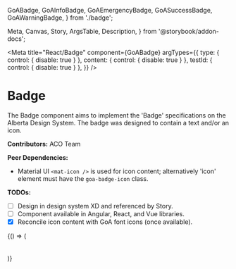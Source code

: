   GoABadge,
  GoAInfoBadge,
  GoAEmergencyBadge,
  GoASuccessBadge,
  GoAWarningBadge,
} from './badge';

  Meta,
  Canvas,
  Story,
  ArgsTable,
  Description,
} from '@storybook/addon-docs';

<Meta
  title="React/Badge"
  component={GoABadge}
  argTypes={{
    type: { control: { disable: true } },
    content: { control: { disable: true } },
    testId: { control: { disable: true } },
  }}
/>

# Badge

The Badge component aims to implement the 'Badge' specifications on the Alberta Design System.
The badge was designed to contain a text and/or an icon.

**Contributors:** ACO Team

**Peer Dependencies:**

- Material UI `<mat-icon />` is used for icon content; alternatively 'icon' element
  must have the `goa-badge-icon` class.

**TODOs:**

- [ ] Design in design system XD and referenced by Story.
- [ ] Component available in Angular, React, and Vue libraries.
- [x] Reconcile icon content with GoA font icons (once available).

<Canvas>
  <Story name="Badge">
    {() => (
      <div>
        <GoAInfoBadge content="information" />
        <GoASuccessBadge content="success" />
        <GoAWarningBadge content="important" />
        <GoAEmergencyBadge content="emergency" />
        <GoABadge type="dark" content="dark" icon="toggle" />
        <GoABadge type="midtone" content="midtone" icon="information" />
        <GoABadge type="light" content="light" icon="information" />
        <br />
        <br />
        <GoABadge type="information" content="information" />
        <GoABadge type="success" content="success" />
        <GoABadge type="important" content="warning" />
        <GoABadge type="emergency" content="emergency" />
        <GoABadge type="dark" content="dark" />
        <GoABadge type="midtone" content="midtone" />
        <GoABadge type="light" content="light" />
      </div>
    )}
  </Story>
</Canvas>

